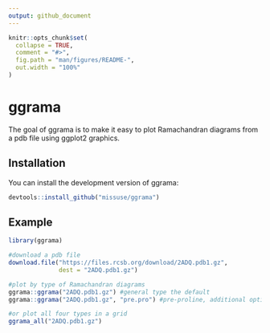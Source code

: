 ```yaml
---
output: github_document
---
```


<!-- README.md is generated from README.Rmd. Please edit that file -->

```r
knitr::opts_chunk$set(
  collapse = TRUE,
  comment = "#>",
  fig.path = "man/figures/README-",
  out.width = "100%"
)
```

# ggrama

<!-- badges: start -->
<!-- badges: end -->

The goal of ggrama is to make it easy to plot Ramachandran diagrams from a pdb file using ggplot2 graphics.

## Installation

You can install the development version of ggrama:

``` r
devtools::install_github("missuse/ggrama")
```

## Example


```r
library(ggrama)

#download a pdb file
download.file("https://files.rcsb.org/download/2ADQ.pdb1.gz",
              dest = "2ADQ.pdb1.gz")

#plot by type of Ramachandran diagrams
ggrama::ggrama("2ADQ.pdb1.gz") #general type the default
ggrama::ggrama("2ADQ.pdb1.gz", "pre.pro") #pre-proline, additional options are glycine and proline

#or plot all four types in a grid
ggrama_all("2ADQ.pdb1.gz")

```


